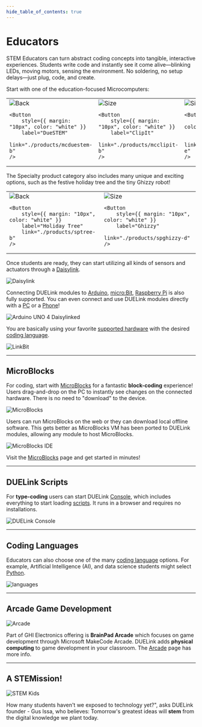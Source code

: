 ```yaml
---
hide_table_of_contents: true
---
```


# Educators

STEM Educators can turn abstract coding concepts into tangible, interactive experiences. Students write code and instantly see it come alive—blinking LEDs, moving motors, sensing the environment. No soldering, no setup delays—just plug, code, and create.

Start with one of the education-focused Microcomputers:


<div style={{display: 'block',  justifyContent: 'center', alignItems: 'center', textAlign: 'center'}}>

<table>
<td width='25%'>
    <img alt="Back" src="/img/catalog/mcduestem-b-1.png" />
    
    <Button
        style={{ margin: "10px", color: "white" }}
        label="DueSTEM"
        link="./products/mcduestem-b"
    />
</td>
<td width='25%'>
    <img alt="Size" src="/img/catalog/mcclipit-b-1.png" />
    
    <Button
        style={{ margin: "10px", color: "white" }}
        label="ClipIt"
        link="./products/mcclipit-b"
    />
</td>
<td width='25%'>
    <img alt="Size" src="/img/catalog/mccincobit-e-1.png" />
    
    <Button
        style={{ margin: "10px", color: "white" }}
        label="CincoBit"
        link="./products/mccincobit-e"
    />
</td>
<td width='25%'>
    <img alt="Size" src="/img/catalog/mcpixobit-d-1.png" />
    <Button
        style={{ margin: "10px", color: "white" }}
        label="PixoBit"
        link="./products/mcpixobit-d"
    />
</td>
</table>
</div>

The Specialty product category also includes many unique and exciting options, such as the festive holiday tree and the tiny Ghizzy robot!

<div style={{display: 'block',  justifyContent: 'center', alignItems: 'center', textAlign: 'center'}}>

<table>
<td width='50%'>
    <img alt="Back" src="/img/catalog/sptree-b-3.png" />
    
    <Button
        style={{ margin: "10px", color: "white" }}
        label="Holiday Tree"
        link="./products/sptree-b"
    />
</td>
<td width='50%'>
    <img alt="Size" src="/img/catalog/spghizzy-d-3.png" />
    
    <Button
        style={{ margin: "10px", color: "white" }}
        label="Ghizzy"
        link="./products/spghizzy-d"
    />
</td>
</table>
</div>

Once students are ready, they can start utilizing all kinds of sensors and actuators through a [Daisylink](./engine/daisylink).

![Daisylink](pathname:///img/daisylink.png)

Connecting DUELink modules to [Arduino](./hw/arduino), [micro:Bit](./hw/microbit), [Raspberry Pi](./hw/raspberry-pi) is also fully supported. You can even connect and use DUELink modules directly with a [PC](./hw/pc-laptop) or a [Phone](./hw/phone-tablet)! 

![Arduino UNO 4 Daisylinked](pathname:///img/arduino-uno-r4-daisylinked.png)


You are basically using your favorite [supported hardware](./hw/intro) with the desired [coding language](./language/intro). 

![LinkBit](pathname:///img/microbit-linkbit.png)





---

## MicroBlocks

For coding, start with [MicroBlocks](./language/microblocks) for a fantastic **block-coding** experience! Users drag-and-drop on the PC to instantly see changes on the connected hardware. There is no need to "download" to the device.

![MicroBlocks](pathname:///img/microblocks.png)

Users can run MicroBlocks on the web or they can download local offline software. This gets better as MicroBlocks VM has been ported to DUELink modules, allowing any module to host MicroBlocks.

![MicroBlocks IDE](pathname:///img/microblocks-connect-1.png)

Visit the [MicroBlocks](./language/microblocks) page and get started in minutes!

---

## DUELink Scripts
For **type-coding** users can start DUELink [Console](./console), which includes everything to start loading [scripts](./engine/scripting). It runs in a browser and requires no installations.

![DUELink Console](pathname:///img/due-console.png)

---

## Coding Languages

Educators can also choose one of the many [coding language](./language/intro) options. For example, Artificial Intelligence (AI), and data science students might select [Python](./language/python).

![languages](pathname:///img/languages.png)

---

## Arcade Game Development

![Arcade](pathname:///img/arcade-front.png)

Part of GHI Electronics offering is **BrainPad Arcade** which focuses on game development through Microsoft MakeCode Arcade. DUELink adds **physical computing** to game development in your classroom. The [Arcade](./hw/arcade) page has more info.

---

## A STEMission! 

<div style={{display: 'block',  justifyContent: 'center', alignItems: 'center', textAlign: 'center'}}>

![STEM Kids](pathname:///img/stem-kids.png)

How many students haven't we exposed to technology yet?", asks DUELink founder - Gus Issa, who believes: Tomorrow's greatest ideas will **stem** from the digital knowledge we plant today.



</div>
